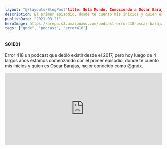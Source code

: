 ```yaml
---
layout: "@/layouts/BlogPost"title: Hola Mundo, Conociendo a Oscar Barajas.
description: El primer episodio, donde te cuento mis inicios y quien es Oscar Barajas, mejor conocido como @gndx
publishDate: "2021-03-21"
heroImage: https://arepa.s3.amazonaws.com/podcast-error418-oscar-barajas-gndx.png
tags: ["gndx", "podcast", "error418"]
---
```


#### S01E01

Error 418 un podcast que debió existir desde el 2017, pero hoy luego de 4 largos años estamos comenzando con el primer episodio, donde te cuento mis inicios y quien es Oscar Barajas, mejor conocido como @gndx.

<div class="video-wrapper">
	<iframe
		src="https://open.spotify.com/embed-podcast/episode/5cbFfBC07B77BVjTmbVfSA"
		width="100%"
		height="232"
		frameBorder="0"
		title="Hola Mundo, Conociendo a Oscar Barajas."
		allowtransparency="true"
		allow="encrypted-media"
	/>
</div>
